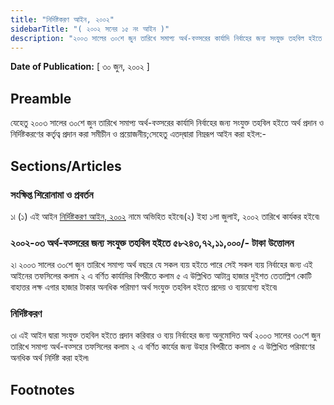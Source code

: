 ```yaml
---
title: "নির্দিষ্টকরণ আইন, ২০০২"
sidebarTitle: "( ২০০২ সনের ১৫ নং আইন )"
description: "২০০৩ সালের ৩০শে জুন তারিখে সমাপ্য অর্থ-বত্সরের কার্যাদি নির্বাহের জন্য সংযুক্ত তহবিল হইতে অর্থ প্রদান ও নির্দিষ্টকরণের কর্তৃত্ব প্রদানের জন্য প্রণীত আইন৷"
---
```


**Date of Publication:** [ ৩০ জুন, ২০০২ ]

## Preamble

যেহেতু ২০০৩ সালের ৩০শে জুন তারিখে সমাপ্য অর্থ-বত্সরের কার্যাদি নির্বাহের জন্য সংযুক্ত তহবিল হইতে অর্থ প্রদান ও নির্দিষ্টকরণের কর্তৃত্ব প্রদান করা সমীচীন ও প্রয়োজনীয়;সেহেতু এতদ্‌দ্বারা নিম্নরূপ আইন করা হইল:-

## Sections/Articles

### সংক্ষিপ্ত শিরোনামা ও প্রবর্তন

১৷ (১) এই আইন [নির্দিষ্টকরণ আইন, ২০০২](/act-892.html "নির্দিষ্টকরণ আইন, ২০০২") নামে অভিহিত হইবে৷(২) ইহা ১লা জুলাই, ২০০২ তারিখে কার্যকর হইবে৷

### ২০০২-০৩ অর্থ-বত্সরের জন্য সংযুক্ত তহবিল হইতে ৫৮২৪৩,৭২,১১,০০০/- টাকা উত্তোলন

২৷ ২০০৩ সালের ৩০শে জুন তারিখে সমাপ্য অর্থ বছরে যে সকল ব্যয় হইতে পারে সেই সকল ব্যয় নির্বাহের জন্য এই আইনের তফসিলের কলাম ২ এ বর্ণিত কার্যাদির বিপরীতে কলাম ৫ এ উল্লিখিত আটান্ন হাজার দুইশত তেতাল্লিশ কোটি বাহাত্তর লক্ষ এগার হাজার টাকার অনধিক পরিমাণ অর্থ সংযুক্ত তহবিল হইতে প্রদেয় ও ব্যয়যোগ্য হইবে৷

### নির্দিষ্টকরণ

৩৷ এই আইন দ্বারা সংযুক্ত তহবিল হইতে প্রদান করিবার ও ব্যয় নির্বাহের জন্য অনুমোদিত অর্থ ২০০৩ সালের ৩০শে জুন তারিখে সমাপ্য অর্থ-বত্সরে তফসিলের কলাম ২ এ বর্ণিত কার্যের জন্য উহার বিপরীতে কলাম ৫ এ উল্লিখিত পরিমাণের অনধিক অর্থ নির্দিষ্ট করা হইল৷

## Footnotes
